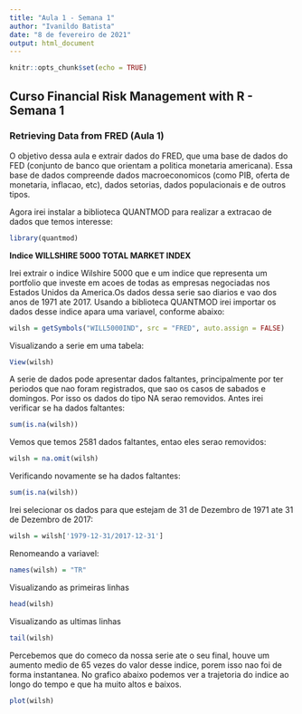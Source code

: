 ---
title: "Aula 1 - Semana 1"
author: "Ivanildo Batista"
date: "8 de fevereiro de 2021"
output: html_document
---

```{r setup, include=FALSE}
knitr::opts_chunk$set(echo = TRUE)
```

## Curso Financial Risk Management with R - Semana 1

### Retrieving Data from FRED (Aula 1)

O objetivo dessa aula e extrair dados do FRED, que uma base de dados do FED (conjunto de banco que orientam a politica monetaria americana). Essa base de dados compreende 
dados macroeconomicos (como PIB, oferta de monetaria, inflacao, etc), dados setorias,
dados populacionais e de outros tipos.

Agora irei instalar a biblioteca QUANTMOD para realizar a extracao de dados que temos interesse:
```{r}
library(quantmod)
```

**Indice WILLSHIRE 5000 TOTAL MARKET INDEX**

Irei extrair o indice Wilshire 5000 que e um indice que representa um portfolio que investe em acoes de todas as empresas negociadas nos Estados Unidos da America.Os dados dessa serie sao diarios e vao dos anos de 1971 ate 2017. Usando a biblioteca QUANTMOD irei importar os dados desse indice apara uma variavel, conforme abaixo:

```{r}
wilsh = getSymbols("WILL5000IND", src = "FRED", auto.assign = FALSE)
```

Visualizando a serie em uma tabela:
```{r}
View(wilsh)
```
A serie de dados pode apresentar dados faltantes, principalmente por ter periodos que
nao foram registrados, que sao os casos de sabados e domingos. Por isso os dados do 
tipo NA serao removidos. Antes irei verificar se ha dados faltantes:

```{r}
sum(is.na(wilsh))
```
Vemos que temos 2581 dados faltantes, entao eles serao removidos:
```{r}
wilsh = na.omit(wilsh)
```
Verificando novamente se ha dados faltantes:
```{r}
sum(is.na(wilsh))
```
Irei selecionar os dados para que estejam de 31 de Dezembro de 1971 ate 31 de Dezembro de 2017:
```{r}
wilsh = wilsh['1979-12-31/2017-12-31']
```
Renomeando a variavel:
```{r}
names(wilsh) = "TR"
```
Visualizando as primeiras linhas
```{r}
head(wilsh)
```
Visualizando as ultimas linhas
```{r}
tail(wilsh)
```
Percebemos que do comeco da nossa serie ate o seu final, houve um aumento medio de 65 vezes do valor desse indice, porem isso nao foi de forma instantanea. No grafico abaixo podemos ver a trajetoria do indice ao longo do tempo e que ha muito altos e baixos.
```{r}
plot(wilsh)
```